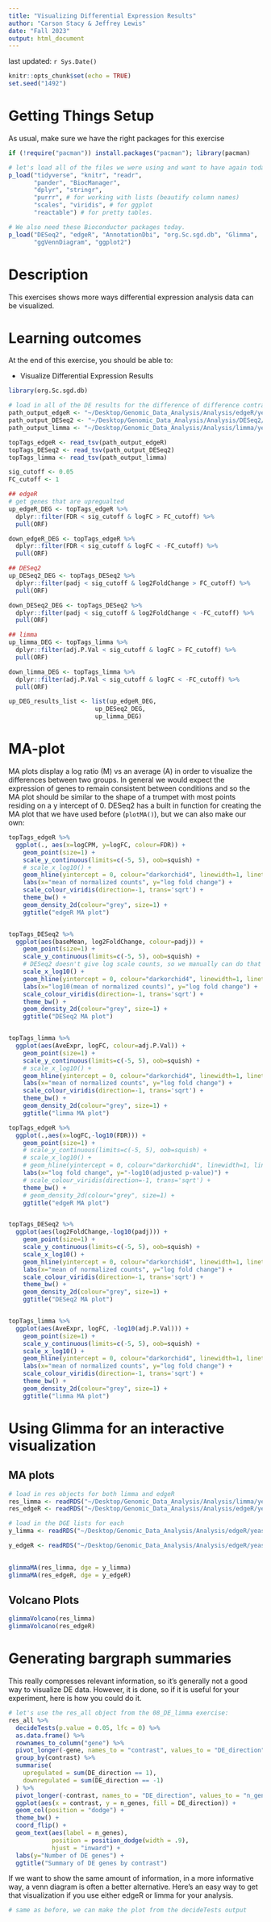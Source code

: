 ```yaml
---
title: "Visualizing Differential Expression Results"
author: "Carson Stacy & Jeffrey Lewis"
date: "Fall 2023"
output: html_document
---
```


last updated: `r Sys.Date()`

```r
knitr::opts_chunk$set(echo = TRUE)
set.seed("1492")
```

# Getting Things Setup

As usual, make sure we have the right packages for this exercise

```r
if (!require("pacman")) install.packages("pacman"); library(pacman)

# let's load all of the files we were using and want to have again today
p_load("tidyverse", "knitr", "readr",
       "pander", "BiocManager", 
       "dplyr", "stringr", 
       "purrr", # for working with lists (beautify column names)
       "scales", "viridis", # for ggplot
       "reactable") # for pretty tables.

# We also need these Bioconductor packages today.
p_load("DESeq2", "edgeR", "AnnotationDbi", "org.Sc.sgd.db", "Glimma",
       "ggVennDiagram", "ggplot2")
```

# Description

This exercises shows more ways differential expression analysis data can be visualized.

# Learning outcomes

At the end of this exercise, you should be able to:

-   Visualize Differential Expression Results


```r
library(org.Sc.sgd.db)
```

```r
# load in all of the DE results for the difference of difference contrast
path_output_edgeR <- "~/Desktop/Genomic_Data_Analysis/Analysis/edgeR/yeast_topTags_edgeR.tsv"
path_output_DESeq2 <- "~/Desktop/Genomic_Data_Analysis/Analysis/DESeq2/yeast_res_DESeq2.tsv"
path_output_limma <- "~/Desktop/Genomic_Data_Analysis/Analysis/limma/yeast_topTags_limma.tsv"

topTags_edgeR <- read_tsv(path_output_edgeR)
topTags_DESeq2 <- read_tsv(path_output_DESeq2)
topTags_limma <- read_tsv(path_output_limma)
```

```r
sig_cutoff <- 0.05
FC_cutoff <- 1

## edgeR
# get genes that are upregualted
up_edgeR_DEG <- topTags_edgeR %>%
  dplyr::filter(FDR < sig_cutoff & logFC > FC_cutoff) %>%
  pull(ORF)

down_edgeR_DEG <- topTags_edgeR %>%
  dplyr::filter(FDR < sig_cutoff & logFC < -FC_cutoff) %>%
  pull(ORF)

## DESeq2
up_DESeq2_DEG <- topTags_DESeq2 %>%
  dplyr::filter(padj < sig_cutoff & log2FoldChange > FC_cutoff) %>%
  pull(ORF)

down_DESeq2_DEG <- topTags_DESeq2 %>%
  dplyr::filter(padj < sig_cutoff & log2FoldChange < -FC_cutoff) %>%
  pull(ORF)

## limma
up_limma_DEG <- topTags_limma %>%
  dplyr::filter(adj.P.Val < sig_cutoff & logFC > FC_cutoff) %>%
  pull(ORF)

down_limma_DEG <- topTags_limma %>%
  dplyr::filter(adj.P.Val < sig_cutoff & logFC < -FC_cutoff) %>%
  pull(ORF)

up_DEG_results_list <- list(up_edgeR_DEG,
                        up_DESeq2_DEG,
                        up_limma_DEG)
```

# MA-plot

MA plots display a log ratio (M) vs an average (A) in order to visualize the differences between two groups. In general we would expect the expression of genes to remain consistent between conditions and so the MA plot should be similar to the shape of a trumpet with most points residing on a y intercept of 0. DESeq2 has a built in function for creating the MA plot that we have used before (`plotMA()`), but we can also make our own:

```r
topTags_edgeR %>%
  ggplot(., aes(x=logCPM, y=logFC, colour=FDR)) + 
    geom_point(size=1) + 
    scale_y_continuous(limits=c(-5, 5), oob=squish) + 
    # scale_x_log10() + 
    geom_hline(yintercept = 0, colour="darkorchid4", linewidth=1, linetype="longdash") +
    labs(x="mean of normalized counts", y="log fold change") + 
    scale_colour_viridis(direction=-1, trans='sqrt') + 
    theme_bw() + 
    geom_density_2d(colour="grey", size=1) + 
    ggtitle("edgeR MA plot")


topTags_DESeq2 %>%
  ggplot(aes(baseMean, log2FoldChange, colour=padj)) + 
    geom_point(size=1) + 
    scale_y_continuous(limits=c(-5, 5), oob=squish) + 
    # DESeq2 doesn't give log scale counts, so we manually can do that now.
    scale_x_log10() + 
    geom_hline(yintercept = 0, colour="darkorchid4", linewidth=1, linetype="longdash") +
    labs(x="log10(mean of normalized counts)", y="log fold change") + 
    scale_colour_viridis(direction=-1, trans='sqrt') + 
    theme_bw() + 
    geom_density_2d(colour="grey", size=1) + 
    ggtitle("DESeq2 MA plot")


topTags_limma %>%
  ggplot(aes(AveExpr, logFC, colour=adj.P.Val)) + 
    geom_point(size=1) + 
    scale_y_continuous(limits=c(-5, 5), oob=squish) + 
    # scale_x_log10() + 
    geom_hline(yintercept = 0, colour="darkorchid4", linewidth=1, linetype="longdash") +
    labs(x="mean of normalized counts", y="log fold change") + 
    scale_colour_viridis(direction=-1, trans='sqrt') + 
    theme_bw() + 
    geom_density_2d(colour="grey", size=1) + 
    ggtitle("limma MA plot")
```


```r
topTags_edgeR %>%
  ggplot(.,aes(x=logFC,-log10(FDR))) + 
    geom_point(size=1) + 
    # scale_y_continuous(limits=c(-5, 5), oob=squish) + 
    # scale_x_log10() + 
    # geom_hline(yintercept = 0, colour="darkorchid4", linewidth=1, linetype="longdash") +
    labs(x="log fold change", y="-log10(adjusted p-value)") + 
    # scale_colour_viridis(direction=-1, trans='sqrt') + 
    theme_bw() + 
    # geom_density_2d(colour="grey", size=1) + 
    ggtitle("edgeR MA plot")


topTags_DESeq2 %>%
  ggplot(aes(log2FoldChange,-log10(padj))) + 
    geom_point(size=1) + 
    scale_y_continuous(limits=c(-5, 5), oob=squish) + 
    scale_x_log10() + 
    geom_hline(yintercept = 0, colour="darkorchid4", linewidth=1, linetype="longdash") +
    labs(x="mean of normalized counts", y="log fold change") + 
    scale_colour_viridis(direction=-1, trans='sqrt') + 
    theme_bw() + 
    geom_density_2d(colour="grey", size=1) + 
    ggtitle("DESeq2 MA plot")


topTags_limma %>%
  ggplot(aes(AveExpr, logFC, -log10(adj.P.Val))) + 
    geom_point(size=1) + 
    scale_y_continuous(limits=c(-5, 5), oob=squish) + 
    scale_x_log10() + 
    geom_hline(yintercept = 0, colour="darkorchid4", linewidth=1, linetype="longdash") +
    labs(x="mean of normalized counts", y="log fold change") + 
    scale_colour_viridis(direction=-1, trans='sqrt') + 
    theme_bw() + 
    geom_density_2d(colour="grey", size=1) + 
    ggtitle("limma MA plot")
```


# Using Glimma for an interactive visualization

## MA plots

```r
# load in res objects for both limma and edgeR
res_limma <- readRDS("~/Desktop/Genomic_Data_Analysis/Analysis/limma/yeast_res_limma.Rds")
res_edgeR <- readRDS("~/Desktop/Genomic_Data_Analysis/Analysis/edgeR/yeast_res_edgeR.Rds")

# load in the DGE lists for each
y_limma <- readRDS("~/Desktop/Genomic_Data_Analysis/Analysis/edgeR/yeast_res_limma.Rds")

y_edgeR <- readRDS("~/Desktop/Genomic_Data_Analysis/Analysis/edgeR/yeast_res_edgeR.Rds")
  

glimmaMA(res_limma, dge = y_limma)
glimmaMA(res_edgeR, dge = y_edgeR)

```


## Volcano Plots


```r
glimmaVolcano(res_limma)
glimmaVolcano(res_edgeR)
```


# Generating bargraph summaries

This really compresses relevant information, so it's generally not a good way to visualize DE data. However, it is done, so if it is useful for your experiment, here is how you could do it.
```r
# let's use the res_all object from the 08_DE_limma exercise:
res_all %>%
  decideTests(p.value = 0.05, lfc = 0) %>%
  as.data.frame() %>%
  rownames_to_column("gene") %>%
  pivot_longer(-gene, names_to = "contrast", values_to = "DE_direction") %>%
  group_by(contrast) %>%
  summarise(
    upregulated = sum(DE_direction == 1),
    downregulated = sum(DE_direction == -1)
  ) %>%
  pivot_longer(-contrast, names_to = "DE_direction", values_to = "n_genes") %>%
  ggplot(aes(x = contrast, y = n_genes, fill = DE_direction)) +
  geom_col(position = "dodge") +
  theme_bw() +
  coord_flip() +
  geom_text(aes(label = n_genes),
            position = position_dodge(width = .9),
            hjust = "inward") +
  labs(y="Number of DE genes") +
  ggtitle("Summary of DE genes by contrast")
```

If we want to show the same amount of information, in a more informative way, a venn diagram is often a better alternative. Here's an easy way to get that visualization if you use either edgeR or limma for your analysis.

```r
# same as before, we can make the plot from the decideTests output

```

